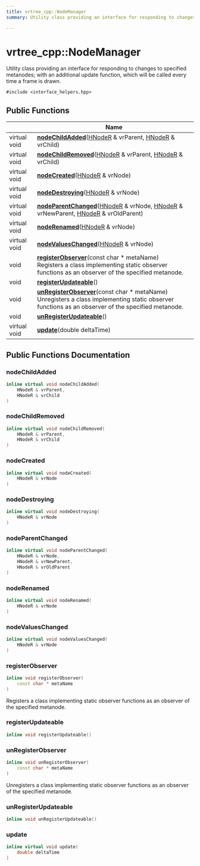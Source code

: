 ```yaml
---
title: vrtree_cpp::NodeManager
summary: Utility class providing an interface for responding to changes to specified metanodes; with an additional update function, which will be called every time a frame is drawn. 

---
```


# vrtree_cpp::NodeManager



Utility class providing an interface for responding to changes to specified metanodes; with an additional update function, which will be called every time a frame is drawn. 


`#include <interface_helpers.hpp>`

## Public Functions

|                | Name           |
| -------------- | -------------- |
| virtual void | **[nodeChildAdded](../Classes/classvrtree__cpp_1_1_node_manager.mdx#nodechildadded)**([HNodeR](../Namespaces/namespacevrtree__cpp.mdx#typedef-hnoder) & vrParent, [HNodeR](../Namespaces/namespacevrtree__cpp.mdx#typedef-hnoder) & vrChild) |
| virtual void | **[nodeChildRemoved](../Classes/classvrtree__cpp_1_1_node_manager.mdx#nodechildremoved)**([HNodeR](../Namespaces/namespacevrtree__cpp.mdx#typedef-hnoder) & vrParent, [HNodeR](../Namespaces/namespacevrtree__cpp.mdx#typedef-hnoder) & vrChild) |
| virtual void | **[nodeCreated](../Classes/classvrtree__cpp_1_1_node_manager.mdx#nodecreated)**([HNodeR](../Namespaces/namespacevrtree__cpp.mdx#typedef-hnoder) & vrNode) |
| virtual void | **[nodeDestroying](../Classes/classvrtree__cpp_1_1_node_manager.mdx#nodedestroying)**([HNodeR](../Namespaces/namespacevrtree__cpp.mdx#typedef-hnoder) & vrNode) |
| virtual void | **[nodeParentChanged](../Classes/classvrtree__cpp_1_1_node_manager.mdx#nodeparentchanged)**([HNodeR](../Namespaces/namespacevrtree__cpp.mdx#typedef-hnoder) & vrNode, [HNodeR](../Namespaces/namespacevrtree__cpp.mdx#typedef-hnoder) & vrNewParent, [HNodeR](../Namespaces/namespacevrtree__cpp.mdx#typedef-hnoder) & vrOldParent) |
| virtual void | **[nodeRenamed](../Classes/classvrtree__cpp_1_1_node_manager.mdx#noderenamed)**([HNodeR](../Namespaces/namespacevrtree__cpp.mdx#typedef-hnoder) & vrNode) |
| virtual void | **[nodeValuesChanged](../Classes/classvrtree__cpp_1_1_node_manager.mdx#nodevalueschanged)**([HNodeR](../Namespaces/namespacevrtree__cpp.mdx#typedef-hnoder) & vrNode) |
| void | **[registerObserver](../Classes/classvrtree__cpp_1_1_node_manager.mdx#registerobserver)**(const char * metaName)<br />Registers a class implementing static observer functions as an observer of the specified metanode.  |
| void | **[registerUpdateable](../Classes/classvrtree__cpp_1_1_node_manager.mdx#registerupdateable)**() |
| void | **[unRegisterObserver](../Classes/classvrtree__cpp_1_1_node_manager.mdx#unregisterobserver)**(const char * metaName)<br />Unregisters a class implementing static observer functions as an observer of the specified metanode.  |
| void | **[unRegisterUpdateable](../Classes/classvrtree__cpp_1_1_node_manager.mdx#unregisterupdateable)**() |
| virtual void | **[update](../Classes/classvrtree__cpp_1_1_node_manager.mdx#update)**(double deltaTime) |

## Public Functions Documentation

### nodeChildAdded

```cpp
inline virtual void nodeChildAdded(
    HNodeR & vrParent,
    HNodeR & vrChild
)
```


### nodeChildRemoved

```cpp
inline virtual void nodeChildRemoved(
    HNodeR & vrParent,
    HNodeR & vrChild
)
```


### nodeCreated

```cpp
inline virtual void nodeCreated(
    HNodeR & vrNode
)
```


### nodeDestroying

```cpp
inline virtual void nodeDestroying(
    HNodeR & vrNode
)
```


### nodeParentChanged

```cpp
inline virtual void nodeParentChanged(
    HNodeR & vrNode,
    HNodeR & vrNewParent,
    HNodeR & vrOldParent
)
```


### nodeRenamed

```cpp
inline virtual void nodeRenamed(
    HNodeR & vrNode
)
```


### nodeValuesChanged

```cpp
inline virtual void nodeValuesChanged(
    HNodeR & vrNode
)
```


### registerObserver

```cpp
inline void registerObserver(
    const char * metaName
)
```

Registers a class implementing static observer functions as an observer of the specified metanode. 

### registerUpdateable

```cpp
inline void registerUpdateable()
```


### unRegisterObserver

```cpp
inline void unRegisterObserver(
    const char * metaName
)
```

Unregisters a class implementing static observer functions as an observer of the specified metanode. 

### unRegisterUpdateable

```cpp
inline void unRegisterUpdateable()
```


### update

```cpp
inline virtual void update(
    double deltaTime
)
```


